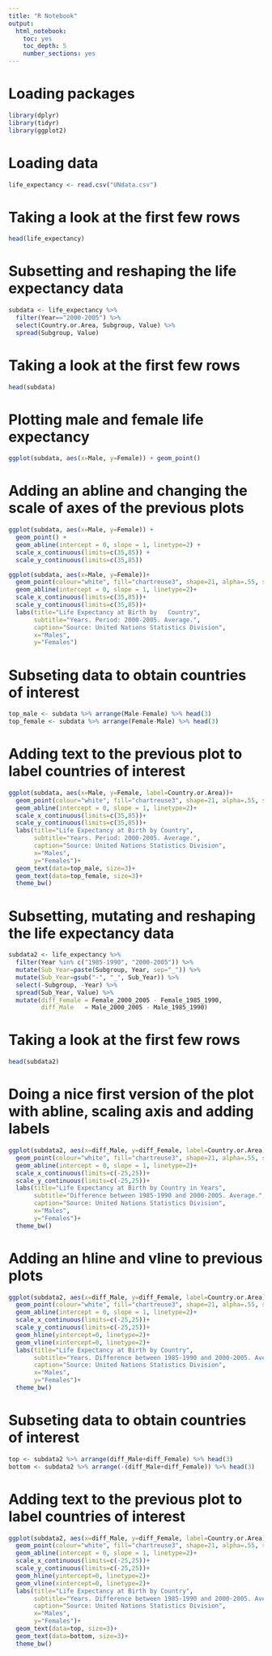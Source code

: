 ```yaml
---
title: "R Notebook"
output: 
  html_notebook: 
    toc: yes
    toc_depth: 5
    number_sections: yes
---
```


# Loading packages

```r
library(dplyr) 
library(tidyr) 
library(ggplot2)
```

# Loading data

```r
life_expectancy <- read.csv("UNdata.csv")
```

# Taking a look at the first few rows

```r
head(life_expectancy) 
```

# Subsetting and reshaping the life expectancy data

```r
subdata <- life_expectancy %>% 
  filter(Year=="2000-2005") %>% 
  select(Country.or.Area, Subgroup, Value) %>% 
  spread(Subgroup, Value)

```

# Taking a look at the first few rows

```r
head(subdata)
```

# Plotting male and female life expectancy

```r
ggplot(subdata, aes(x=Male, y=Female)) + geom_point()
```

# Adding an abline and changing the scale of axes of the previous plots

```r
ggplot(subdata, aes(x=Male, y=Female)) +
  geom_point() +
  geom_abline(intercept = 0, slope = 1, linetype=2) +
  scale_x_continuous(limits=c(35,85)) +
  scale_y_continuous(limits=c(35,85))

ggplot(subdata, aes(x=Male, y=Female))+
  geom_point(colour="white", fill="chartreuse3", shape=21, alpha=.55, size=5)+
  geom_abline(intercept = 0, slope = 1, linetype=2)+
  scale_x_continuous(limits=c(35,85))+
  scale_y_continuous(limits=c(35,85))+
  labs(title="Life Expectancy at Birth by   Country",
       subtitle="Years. Period: 2000-2005. Average.",
       caption="Source: United Nations Statistics Division",
       x="Males",
       y="Females")
```

# Subseting data to obtain countries of interest

```r
top_male <- subdata %>% arrange(Male-Female) %>% head(3)
top_female <- subdata %>% arrange(Female-Male) %>% head(3)
```

# Adding text to the previous plot to label countries of interest

```r
ggplot(subdata, aes(x=Male, y=Female, label=Country.or.Area))+
  geom_point(colour="white", fill="chartreuse3", shape=21, alpha=.55, size=5)+
  geom_abline(intercept = 0, slope = 1, linetype=2)+
  scale_x_continuous(limits=c(35,85))+
  scale_y_continuous(limits=c(35,85))+
  labs(title="Life Expectancy at Birth by Country",
       subtitle="Years. Period: 2000-2005. Average.",
       caption="Source: United Nations Statistics Division",
       x="Males",
       y="Females")+
  geom_text(data=top_male, size=3)+
  geom_text(data=top_female, size=3)+
  theme_bw()
```

# Subsetting, mutating and reshaping the life expectancy data

```r
subdata2 <- life_expectancy %>% 
  filter(Year %in% c("1985-1990", "2000-2005")) %>% 
  mutate(Sub_Year=paste(Subgroup, Year, sep="_")) %>% 
  mutate(Sub_Year=gsub("-", "_", Sub_Year)) %>% 
  select(-Subgroup, -Year) %>% 
  spread(Sub_Year, Value) %>% 
  mutate(diff_Female = Female_2000_2005 - Female_1985_1990, 
         diff_Male   = Male_2000_2005 - Male_1985_1990)
```

# Taking a look at the first few rows

```r
head(subdata2)
```

# Doing a nice first version of the plot with abline, scaling axis and adding labels

```r
ggplot(subdata2, aes(x=diff_Male, y=diff_Female, label=Country.or.Area))+
  geom_point(colour="white", fill="chartreuse3", shape=21, alpha=.55, size=5)+
  geom_abline(intercept = 0, slope = 1, linetype=2)+
  scale_x_continuous(limits=c(-25,25))+
  scale_y_continuous(limits=c(-25,25))+
  labs(title="Life Expectancy at Birth by Country in Years",
       subtitle="Difference between 1985-1990 and 2000-2005. Average.",
       caption="Source: United Nations Statistics Division",
       x="Males",
       y="Females")+
  theme_bw()
```

# Adding an hline and vline to previous plots

```r
ggplot(subdata2, aes(x=diff_Male, y=diff_Female, label=Country.or.Area))+
  geom_point(colour="white", fill="chartreuse3", shape=21, alpha=.55, size=5)+
  geom_abline(intercept = 0, slope = 1, linetype=2)+
  scale_x_continuous(limits=c(-25,25))+
  scale_y_continuous(limits=c(-25,25))+
  geom_hline(yintercept=0, linetype=2)+
  geom_vline(xintercept=0, linetype=2)+
  labs(title="Life Expectancy at Birth by Country",
       subtitle="Years. Difference between 1985-1990 and 2000-2005. Average.",
       caption="Source: United Nations Statistics Division",
       x="Males",
       y="Females")+
  theme_bw()
```

# Subseting data to obtain countries of interest

```r
top <- subdata2 %>% arrange(diff_Male+diff_Female) %>% head(3)
bottom <- subdata2 %>% arrange(-(diff_Male+diff_Female)) %>% head(3)
```

# Adding text to the previous plot to label countries of interest

```r
ggplot(subdata2, aes(x=diff_Male, y=diff_Female, label=Country.or.Area), guide=FALSE)+
  geom_point(colour="white", fill="chartreuse3", shape=21, alpha=.55, size=5)+
  geom_abline(intercept = 0, slope = 1, linetype=2)+
  scale_x_continuous(limits=c(-25,25))+
  scale_y_continuous(limits=c(-25,25))+
  geom_hline(yintercept=0, linetype=2)+
  geom_vline(xintercept=0, linetype=2)+
  labs(title="Life Expectancy at Birth by Country",
       subtitle="Years. Difference between 1985-1990 and 2000-2005. Average.",
       caption="Source: United Nations Statistics Division",
       x="Males",
       y="Females")+
  geom_text(data=top, size=3)+
  geom_text(data=bottom, size=3)+
  theme_bw()
```
